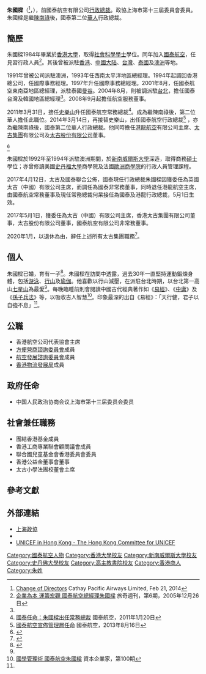 {{NoteTA
|zh-hans:国樑; zh-hant:國樑;
}}
'''朱國樑'''（{{lang-en|Chu Kwok Leung Ivan}}<ref>[http://www.cathaypacific.com/dam/cx/about-us/investor-relations/announcements/en/20140221_CX_Announcement_Change_of_Directors_en.pdf Change of Directors] {{Wayback|url=http://www.cathaypacific.com/dam/cx/about-us/investor-relations/announcements/en/20140221_CX_Announcement_Change_of_Directors_en.pdf |date=20191101005401 }} Cathay Pacific Airways Limited, Feb 21, 2014</ref>，{{bd|1961年|9月}}），前國泰航空有限公司[[行政總裁|行政總裁]]。政協上海市第十三屆委員會委員。朱國樑是繼[[陳南祿|陳南祿]]後，國泰第二位[[華人|華人]]行政總裁。

==簡歷==
朱國樑1984年畢業於[[香港大學|香港大學]]，取得[[社會科學|社會科學]][[學士|學士]]學位。同年加入[[國泰航空|國泰航空]]，任見習行政人員<ref name="travelrich">[http://b2b.travelrich.com.tw/subject01/subject01_detail.aspx?Second_classification_id=26&Subject_id=213 企業為本 運籌宏觀 國泰航空總經理朱國樑] {{Wayback|url=http://b2b.travelrich.com.tw/subject01/subject01_detail.aspx?Second_classification_id=26&Subject_id=213 |date=20140714184215 }} 旅奇週刊，第6期，2005年12月26日</ref>。其後曾被派駐[[香港|香港]]、[[中國大陆|中國大陆]]、[[台灣|台灣]]、[[泰國|泰國]]及[[澳洲|澳洲]]等地。

1991年曾被公司派駐澳洲，1993年任西南太平洋地區總經理。1994年起調回香港總公司，任國際事務經理。1997年升任國際事務總經理。2001年8月，任國泰航空東南亞地區總經理，派駐泰國[[曼谷|曼谷]]。2004年8月，則被調派駐[[台北|台北]]，擔任國泰台灣及韓國地區總經理<ref name="travelrich"/>。2008年9月起擔任航空服務董事。

2011年3月31日，接任[[史樂山|史樂山]]升任國泰航空常務總裁<ref>[http://www.cathaypacific.com/cx/zh_HK/about-us/press-room/press-release/2011/cathay-pacific-announces-intention-to-appoint-ivan-chu-as-new-chief-operating-officer.html 國泰任命：朱國樑出任常務總裁] {{Wayback|url=http://www.cathaypacific.com/cx/zh_HK/about-us/press-room/press-release/2011/cathay-pacific-announces-intention-to-appoint-ivan-chu-as-new-chief-operating-officer.html |date=20140714172154 }} 國泰航空，2011年1月20日</ref>。成為繼陳南祿後，第二位華人擔任此職位。2014年3月14日，再接替史樂山，出任國泰航空行政總裁<ref>[http://www.cathaypacific.com/cx/zh_HK/about-us/press-room/press-release/2013/cathay_pacific_announces_senior_management_changes.html 國泰航空宣佈管理層任命] {{Wayback|url=http://www.cathaypacific.com/cx/zh_HK/about-us/press-room/press-release/2013/cathay_pacific_announces_senior_management_changes.html |date=20140714165756 }} 國泰航空，2013年8月16日</ref> ，亦為繼陳南祿後，國泰第二位華人行政總裁。他同時擔任[[港龍航空|港龍航空]]有限公司主席、[[太古集團|太古集團]]有限公司及[[太古股份有限公司|太古股份有限公司]]董事。

<ref>{{Cite web |url=http://www2.hkej.com/instantnews/announcement/article/1538692/ |title=存档副本 |access-date=2017-04-12 |archive-url=https://web.archive.org/web/20170413071021/http://www2.hkej.com/instantnews/announcement/article/1538692/ |archive-date=2017-04-13 |dead-url=yes }}</ref>

朱國樑於1992年至1994年派駐澳洲期間，於[[新南威爾斯大學|新南威爾斯大學]]深造，取得商務[[碩士|碩士]]學位；亦曾修讀美國[[史丹福大學|史丹福大學]]商學院及法國[[歐洲商學院|歐洲商學院]]的行政人員管理課程。

2017年4月12日，太古及國泰聯合公佈，國泰現任行政總裁朱國樑因獲委任為英國太古（中國）有限公司主席，而調任為國泰非常務董事，同時退任港龍航空主席，由國泰航空常務董事及現任常務總裁何杲接任為國泰及港龍行政總裁，5月1日生效。

2017年5月1日，獲委任為太古（中國）有限公司主席，香港太古集團有限公司董事，太古股份有限公司董事，國泰航空有限公司非常務董事。

2020年1月，以退休為由，辭任上述所有太古集團職務<Ref>
{{Cite web |url=https://inews.hket.com/article/2552403/%E5%9C%8B%E6%B3%B0%E5%89%8DCEO%E6%9C%B1%E5%9C%8B%E6%A8%91%E8%BE%AD%E4%BB%BB%E5%A4%AA%E5%8F%A4%E3%80%81%E5%9C%8B%E6%B3%B0%E8%91%A3%E4%BA%8B%E3%80%804%E6%9C%88%E7%94%9F%E6%95%88 |title=國泰前CEO朱國樑辭任太古、國泰董事 4月生效 |access-date=2021-12-27 |archive-date=2020-07-20 |archive-url=https://web.archive.org/web/20200720235714/https://inews.hket.com/article/2552403/%E5%9C%8B%E6%B3%B0%E5%89%8DCEO%E6%9C%B1%E5%9C%8B%E6%A8%91%E8%BE%AD%E4%BB%BB%E5%A4%AA%E5%8F%A4%E3%80%81%E5%9C%8B%E6%B3%B0%E8%91%A3%E4%BA%8B%E3%80%804%E6%9C%88%E7%94%9F%E6%95%88 |dead-url=no }}
</ref>。

==個人==
朱國樑已婚，育有一子<ref name="mp1">{{Cite news |url=http://www.mpfinance.com/htm/Finance/20120206/News/eb_ebl1_er.htm |title=國泰華人「一哥」朱國樑：每天讀經典 自強不息 |publisher=明報 |date=2012年2月6日 |accessdate=2014年6月8日 |archive-date=2016年3月4日 |archive-url=https://web.archive.org/web/20160304131537/http://www.mpfinance.com/htm/Finance/20120206/News/eb_ebl1_er.htm |dead-url=no }}</ref>。朱國樑在訪問中透露，過去30年一直堅持運動鍛煉身體，包括[[游泳|游泳]]、[[行山|行山]]及[[瑜伽|瑜伽]]。他喜歡以行山減壓，在派駐台北時期，以台北第一高山[[七星山_(臺北市)|七星山]]為最愛<ref name="travelrich"/>。每晚臨睡前則會閱讀中國古代經典著作如《[[易經|易經]]》、《[[中庸|中庸]]》及《[[孫子兵法|孫子兵法]]》等，以吸收古人智慧<ref>[http://www.capitalentrepreneur.com/common_emag/view_content.php?issue_no=100&pub_id=23&top_id=154&art_id=167721 國學管理術 國泰航空朱國樑] {{Wayback|url=http://www.capitalentrepreneur.com/common_emag/view_content.php?issue_no=100&pub_id=23&top_id=154&art_id=167721 |date=20140714200413 }} 資本企業家，第100期</ref>。印象最深的出自《易經》：「天行健，君子以自強不息」<ref name="mp1"/>。

==公職==
*香港航空公司代表協會主席
*[[方便營商諮詢委員會|方便營商諮詢委員會]]成員
*[[航空發展諮詢委員會|航空發展諮詢委員會]]成員
*[[香港物流發展局|香港物流發展局]]成員

== 政府任命 ==
* 中国人民政治协商会议上海市第十三届委员会委员

== 社會兼任職務 ==
* 團結香港基金成員
* 香港工商專業聯會顧問議會成員
* 聯合國兒童基金會香港委員會委員
* 香港公益金董事會董事
* 太古小學法團校董會主席

==參考文獻==
{{references}}

==外部連結==
* [http://www.shszx.gov.cn/ 上海政協] {{Wayback|url=http://www.shszx.gov.cn/ |date=20201208142907 }}
* {{cite web |author1=香港公益金 |title=香港公益金 |url=https://www.commchest.org/50thanniversary/zh_hk/index.htm |website=https://www.commchest.org/50thanniversary/zh_hk/index.htm |access-date=2019-01-22 |archive-url=https://web.archive.org/web/20190123011648/https://www.commchest.org/50thanniversary/zh_hk/index.htm |archive-date=2019-01-23 |dead-url=yes }}
* [https://www.unicef.org.hk/en/leadership/ UNICEF in Hong Kong - The Hong Kong Committee for UNICEF] {{Wayback|url=https://www.unicef.org.hk/en/leadership/ |date=20201127032743 }}

{{太古集團}}
{{DEFAULTSORT:Chu, Ivan}}
[[Category:國泰航空人物|Category:國泰航空人物]]
[[Category:香港大學校友|Category:香港大學校友]]
[[Category:新南威爾斯大學校友|Category:新南威爾斯大學校友]]
[[Category:史丹佛大學校友|Category:史丹佛大學校友]]
[[Category:高主教書院校友|Category:高主教書院校友]]
[[Category:香港商人|Category:香港商人]]
[[Category:朱姓|Category:朱姓]]